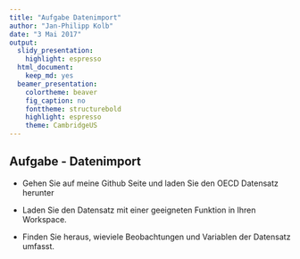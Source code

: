 ```yaml
---
title: "Aufgabe Datenimport"
author: "Jan-Philipp Kolb"
date: "3 Mai 2017"
output:
  slidy_presentation:
    highlight: espresso
  html_document:
    keep_md: yes
  beamer_presentation:
    colortheme: beaver
    fig_caption: no
    fonttheme: structurebold
    highlight: espresso
    theme: CambridgeUS
---
```


## Aufgabe - Datenimport

- Gehen Sie auf meine Github Seite und laden Sie den OECD Datensatz herunter
- Laden Sie den Datensatz mit einer geeigneten Funktion in Ihren Workspace.

- Finden Sie heraus, wieviele Beobachtungen und Variablen der Datensatz umfasst.
